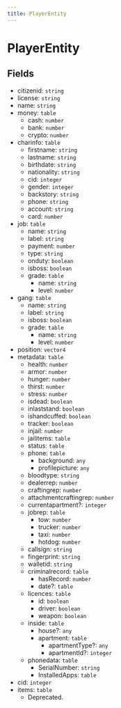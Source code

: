 ```yaml
---
title: PlayerEntity
---
```


# PlayerEntity

## Fields

- citizenid: `string`
- license: `string`
- name: `string`
- money: `table`
  - cash: `number`
  - bank: `number`
  - crypto: `number`
- charinfo: `table`
  - firstname: `string`
  - lastname: `string`
  - birthdate: `string`
  - nationality: `string`
  - cid: `integer`
  - gender: `integer`
  - backstory: `string`
  - phone: `string`
  - account: `string`
  - card: `number`
- job: `table`
  - name: `string`
  - label: `string`
  - payment: `number`
  - type: `string`
  - onduty: `boolean`
  - isboss: `boolean`
  - grade: `table`
    - name: `string`
    - level: `number`
- gang: `table`
  - name: `string`
  - label: `string`
  - isboss: `boolean`
  - grade: `table`
    - name: `string`
    - level: `number`
- position: `vector4`
- metadata: `table`
  - health: `number`
  - armor: `number`
  - hunger: `number`
  - thirst: `number`
  - stress: `number`
  - isdead: `boolean`
  - inlaststand: `boolean`
  - ishandcuffed: `boolean`
  - tracker: `boolean`
  - injail: `number`
  - jailitems: `table`
  - status: `table`
  - phone: `table`
    - background: `any`
    - profilepicture: `any`
  - bloodtype: `string`
  - dealerrep: `number`
  - craftingrep: `number`
  - attachmentcraftingrep: `number`
  - currentapartment?: `integer`
  - jobrep: `table`
    - tow: `number`
    - trucker: `number`
    - taxi: `number`
    - hotdog: `number`
  - callsign: `string`
  - fingerprint: `string`
  - walletid: `string`
  - criminalrecord: `table`
    - hasRecord: `number`
    - date?: `table`
  - licences: `table`
    - id: `boolean`
    - driver: `boolean`
    - weapon: `boolean`
  - inside: `table`
    - house?: `any`
    - apartment: `table`
      - apartmentType?: `any`
      - apartmentId?: `integer`
  - phonedata: `table`
    - SerialNumber: `string`
    - InstalledApps: `table`
- cid: `integer`
- items: `table`
  - Deprecated.
